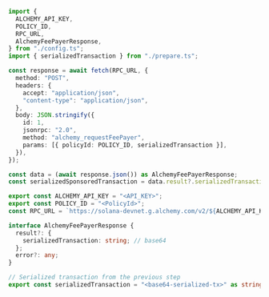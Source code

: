 <CodeBlocks>

```ts twoslash title="example.ts"
import {
  ALCHEMY_API_KEY,
  POLICY_ID,
  RPC_URL,
  AlchemyFeePayerResponse,
} from "./config.ts";
import { serializedTransaction } from "./prepare.ts";

const response = await fetch(RPC_URL, {
  method: "POST",
  headers: {
    accept: "application/json",
    "content-type": "application/json",
  },
  body: JSON.stringify({
    id: 1,
    jsonrpc: "2.0",
    method: "alchemy_requestFeePayer",
    params: [{ policyId: POLICY_ID, serializedTransaction }],
  }),
});

const data = (await response.json()) as AlchemyFeePayerResponse;
const serializedSponsoredTransaction = data.result?.serializedTransaction;
```

```ts twoslash title="config.ts"
export const ALCHEMY_API_KEY = "<API_KEY>";
export const POLICY_ID = "<PolicyId>";
const RPC_URL = `https://solana-devnet.g.alchemy.com/v2/${ALCHEMY_API_KEY}`;

interface AlchemyFeePayerResponse {
  result?: {
    serializedTransaction: string; // base64
  };
  error?: any;
}
```

```ts twoslash title="prepare.ts"
// Serialized transaction from the previous step
export const serializedTransaction = "<base64-serialized-tx>" as string;
```

</CodeBlocks>
